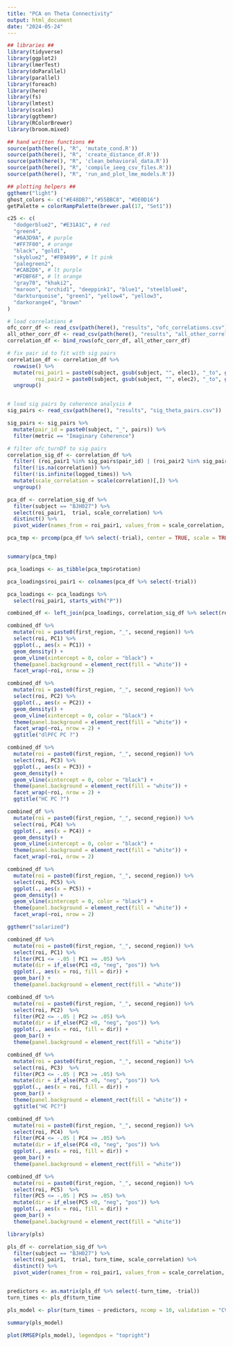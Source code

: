 ```yaml
---
title: "PCA on Theta Connectivity"
output: html_document
date: "2024-05-24"
---
```


```r
## libraries ##
library(tidyverse)
library(ggplot2)
library(lmerTest)
library(doParallel)
library(parallel)
library(foreach)
library(here)
library(fs)
library(lmtest)
library(scales)
library(ggthemr)
library(RColorBrewer)
library(broom.mixed)

## hand written functions ##
source(path(here(), "R", 'mutate_cond.R'))
source(path(here(), "R", 'create_distance_df.R'))
source(path(here(), "R", 'clean_behavioral_data.R'))
source(path(here(), "R", 'compile_ieeg_csv_files.R'))
source(path(here(), "R", 'run_and_plot_lme_models.R'))

## plotting helpers ##
ggthemr("light")
ghost_colors <- c("#E48DB7","#55BBC8", "#DE0D16")
getPalette = colorRampPalette(brewer.pal(17, "Set1"))

c25 <- c(
  "dodgerblue2", "#E31A1C", # red
  "green4",
  "#6A3D9A", # purple
  "#FF7F00", # orange
  "black", "gold1",
  "skyblue2", "#FB9A99", # lt pink
  "palegreen2",
  "#CAB2D6", # lt purple
  "#FDBF6F", # lt orange
  "gray70", "khaki2",
  "maroon", "orchid1", "deeppink1", "blue1", "steelblue4",
  "darkturquoise", "green1", "yellow4", "yellow3",
  "darkorange4", "brown"
)

```


```r


# load correlations #
ofc_corr_df <- read_csv(path(here(), "results", "ofc_correlations.csv"))
all_other_corr_df <- read_csv(path(here(), "results", "all_other_correlations.csv"))
correlation_df <- bind_rows(ofc_corr_df, all_other_corr_df)

# fix pair id to fit with sig pairs
correlation_df <- correlation_df %>%
  rowwise() %>%
  mutate(roi_pair1 = paste0(subject, gsub(subject, "", elec1), "_to", gsub(subject, "", elec2)),
         roi_pair2 = paste0(subject, gsub(subject, "", elec2), "_to", gsub(subject, "", elec1))) %>%
  ungroup()


# load sig pairs by coherence analysis #
sig_pairs <- read_csv(path(here(), "results", "sig_theta_pairs.csv"))

sig_pairs <- sig_pairs %>%
  mutate(pair_id = paste0(subject, "_", pairs)) %>%
  filter(metric == "Imaginary Coherence")

# filter ofc_turnDf to sig pairs
correlation_sig_df <- correlation_df %>%
  filter( (roi_pair1 %in% sig_pairs$pair_id) | (roi_pair2 %in% sig_pairs$pair_id) ) %>%
  filter(!is.na(correlation)) %>%
  filter(!is.infinite(logged_times)) %>%
  mutate(scale_correlation = scale(correlation)[,]) %>%
  ungroup() 

```


```r


pca_df <- correlation_sig_df %>%
  filter(subject == "BJH027") %>%
  select(roi_pair1,  trial, scale_correlation) %>%
  distinct() %>%
  pivot_wider(names_from = roi_pair1, values_from = scale_correlation, values_fn = mean) 

pca_tmp <- prcomp(pca_df %>% select(-trial), center = TRUE, scale = TRUE)


summary(pca_tmp)

pca_loadings <- as_tibble(pca_tmp$rotation)

pca_loadings$roi_pair1 <- colnames(pca_df %>% select(-trial))

pca_loadings <- pca_loadings %>%
  select(roi_pair1, starts_with("P"))

combined_df <- left_join(pca_loadings, correlation_sig_df %>% select(roi_pair1, first_region, second_region) %>% distinct(), by = c("roi_pair1" = "roi_pair1"))


```

```r

combined_df %>%
  mutate(roi = paste0(first_region, "_", second_region)) %>%
  select(roi, PC1) %>%
  ggplot(., aes(x = PC1)) +
  geom_density() +
  geom_vline(xintercept = 0, color = "black") +
  theme(panel.background = element_rect(fill = "white")) +
  facet_wrap(~roi, nrow = 2)

combined_df %>%
  mutate(roi = paste0(first_region, "_", second_region)) %>%
  select(roi, PC2) %>%
  ggplot(., aes(x = PC2)) +
  geom_density() +
  geom_vline(xintercept = 0, color = "black") +
  theme(panel.background = element_rect(fill = "white")) +
  facet_wrap(~roi, nrow = 2) +
  ggtitle("dlPFC PC ?")

combined_df %>%
  mutate(roi = paste0(first_region, "_", second_region)) %>%
  select(roi, PC3) %>%
  ggplot(., aes(x = PC3)) +
  geom_density() +
  geom_vline(xintercept = 0, color = "black") +
  theme(panel.background = element_rect(fill = "white")) +
  facet_wrap(~roi, nrow = 2) +
  ggtitle("HC PC ?")

combined_df %>%
  mutate(roi = paste0(first_region, "_", second_region)) %>%
  select(roi, PC4) %>%
  ggplot(., aes(x = PC4)) +
  geom_density() +
  geom_vline(xintercept = 0, color = "black") +
  theme(panel.background = element_rect(fill = "white")) +
  facet_wrap(~roi, nrow = 2)

combined_df %>%
  mutate(roi = paste0(first_region, "_", second_region)) %>%
  select(roi, PC5) %>%
  ggplot(., aes(x = PC5)) +
  geom_density() +
  geom_vline(xintercept = 0, color = "black") +
  theme(panel.background = element_rect(fill = "white")) +
  facet_wrap(~roi, nrow = 2)

```

```r
ggthemr("solarized")

combined_df %>%
  mutate(roi = paste0(first_region, "_", second_region)) %>%
  select(roi, PC1) %>%
  filter(PC1 <= -.05 | PC1 >= .05) %>%
  mutate(dir = if_else(PC1 <0, "neg", "pos")) %>%
  ggplot(., aes(x = roi, fill = dir)) +
  geom_bar() +
  theme(panel.background = element_rect(fill = "white")) 

combined_df %>%
  mutate(roi = paste0(first_region, "_", second_region)) %>%
  select(roi, PC2)  %>%
  filter(PC2 <= -.05 | PC2 >= .05) %>%
  mutate(dir = if_else(PC2 <0, "neg", "pos")) %>%
  ggplot(., aes(x = roi, fill = dir)) +
  geom_bar() +
  theme(panel.background = element_rect(fill = "white")) 

combined_df %>%
  mutate(roi = paste0(first_region, "_", second_region)) %>%
  select(roi, PC3)  %>%
  filter(PC3 <= -.05 | PC3 >= .05) %>%
  mutate(dir = if_else(PC3 <0, "neg", "pos")) %>%
  ggplot(., aes(x = roi, fill = dir)) +
  geom_bar() +
  theme(panel.background = element_rect(fill = "white")) +
  ggtitle("HC PC?")

combined_df %>%
  mutate(roi = paste0(first_region, "_", second_region)) %>%
  select(roi, PC4)  %>%
  filter(PC4 <= -.05 | PC4 >= .05) %>%
  mutate(dir = if_else(PC4 <0, "neg", "pos")) %>%
  ggplot(., aes(x = roi, fill = dir)) +
  geom_bar() +
  theme(panel.background = element_rect(fill = "white")) 

combined_df %>%
  mutate(roi = paste0(first_region, "_", second_region)) %>%
  select(roi, PC5)  %>%
  filter(PC5 <= -.05 | PC5 >= .05) %>%
  mutate(dir = if_else(PC5 <0, "neg", "pos")) %>%
  ggplot(., aes(x = roi, fill = dir)) +
  geom_bar() +
  theme(panel.background = element_rect(fill = "white")) 

```
```r

library(pls)

pls_df <- correlation_sig_df %>%
  filter(subject == "BJH027") %>%
  select(roi_pair1,  trial, turn_time, scale_correlation) %>%
  distinct() %>%
  pivot_wider(names_from = roi_pair1, values_from = scale_correlation, values_fn = mean) 


predictors <- as.matrix(pls_df %>% select(-turn_time, -trial))
turn_times <- pls_df$turn_time

pls_model <- plsr(turn_times ~ predictors, ncomp = 10, validation = "CV")

summary(pls_model)

plot(RMSEP(pls_model), legendpos = "topright")


```

